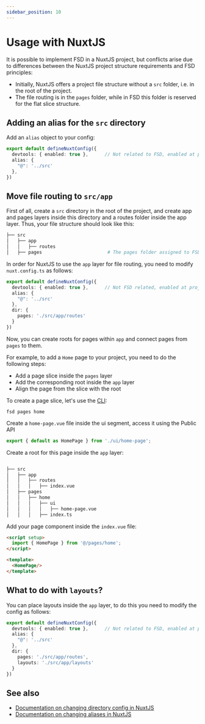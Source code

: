 ```yaml
---
sidebar_position: 10
---
```

# Usage with NuxtJS

It is possible to implement FSD in a NuxtJS project, but conflicts arise due to differences between the NuxtJS project structure requirements and FSD principles:

- Initially, NuxtJS offers a project file structure without a `src` folder, i.e. in the root of the project.
- The file routing is in the `pages` folder, while in FSD this folder is reserved for the flat slice structure.


## Adding an alias for the `src` directory

Add an `alias` object to your config:

```ts title="nuxt.config.ts"
export default defineNuxtConfig({
  devtools: { enabled: true },      // Not related to FSD, enabled at project startup
  alias: {
    "@": '../src'
  },
})
```

## Move file routing to `src/app`

First of all, create a `src` directory in the root of the project, and create app and pages layers inside this directory and a routes folder inside the app layer.
Thus, your file structure should look like this:

```sh
├── src
│   ├── app
│   │   ├── routes
│   ├── pages                        # The pages folder assigned to FSD
```

In order for NuxtJS to use the `app` layer for file routing, you need to modify `nuxt.config.ts` as follows:
```ts title="nuxt.config.ts"
export default defineNuxtConfig({
  devtools: { enabled: true },      // Not FSD related, enabled at project startup
  alias: {
    "@": '../src'
  },
  dir: {
    pages: './src/app/routes'
  }
})
```

Now, you can create roots for pages within `app` and connect pages from `pages` to them.

For example, to add a `Home` page to your project, you need to do the following steps:
- Add a page slice inside the `pages` layer
- Add the corresponding root inside the `app` layer
- Align the page from the slice with the root

To create a page slice, let's use the [CLI](https://github.com/feature-sliced/cli):

```shell
fsd pages home
```

Create a ``home-page.vue`` file inside the ui segment, access it using the Public API

```ts title="src/pages/home/index.ts"
export { default as HomePage } from './ui/home-page';
```

Create a root for this page inside the `app` layer:

```sh

├── src
│   ├── app
│   │   ├── routes
│   │   │   ├── index.vue
│   ├── pages
│   │   ├── home
│   │   │   ├── ui
│   │   │   │   ├── home-page.vue
│   │   │   ├── index.ts
```

Add your page component inside the `index.vue` file:

```html title="src/app/routes/index.vue"
<script setup>
  import { HomePage } from '@/pages/home';
</script>

<template>
  <HomePage/>
</template>
```

## What to do with `layouts`?

You can place layouts inside the `app` layer, to do this you need to modify the config as follows:

```ts title="nuxt.config.ts"
export default defineNuxtConfig({
  devtools: { enabled: true },      // Not related to FSD, enabled at project startup
  alias: {
    "@": '../src'
  },
  dir: {
    pages: './src/app/routes',
    layouts: './src/app/layouts'
  }
})
```


## See also

- [Documentation on changing directory config in NuxtJS](https://nuxt.com/docs/api/nuxt-config#dir)
- [Documentation on changing aliases in NuxtJS](https://nuxt.com/docs/api/nuxt-config#alias)

